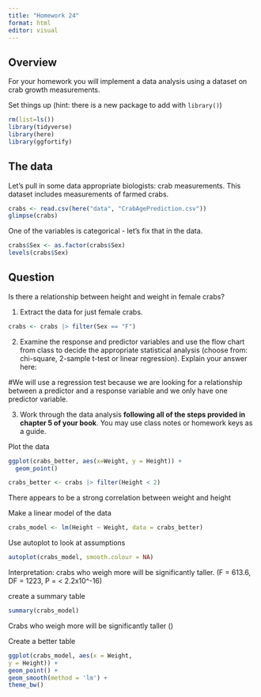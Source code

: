 ```yaml
---
title: "Homework 24"
format: html
editor: visual
---
```


## Overview

For your homework you will implement a data analysis using a dataset on crab growth measurements.

Set things up (hint: there is a new package to add with `library()`)

```r
rm(list=ls())
library(tidyverse)
library(here)
library(ggfortify)
```

## The data

Let's pull in some data appropriate biologists: crab measurements. This dataset includes measurements of farmed crabs.

```r
crabs <- read.csv(here("data", "CrabAgePrediction.csv"))
glimpse(crabs)
```

One of the variables is categorical - let's fix that in the data.

```r
crabs$Sex <- as.factor(crabs$Sex)
levels(crabs$Sex)
```

## Question

Is there a relationship between height and weight in female crabs?

1.  Extract the data for just female crabs.

```r
crabs <- crabs |> filter(Sex == "F")
```

2.  Examine the response and predictor variables and use the flow chart from class to decide the appropriate statistical analysis (choose from: chi-square, 2-sample t-test or linear regression). Explain your answer here:

#We will use a regression test because we are looking for a relationship between a predictor and a response variable and we only have one predictor variable.

3.  Work through the data analysis **following all of the steps provided in chapter 5 of your book**. You may use class notes or homework keys as a guide.

Plot the data

```r
ggplot(crabs_better, aes(x=Weight, y = Height)) +
  geom_point()

crabs_better <- crabs |> filter(Height < 2)
```

There appears to be a strong correlation between weight and height

Make a linear model of the data

```r
crabs_model <- lm(Height ~ Weight, data = crabs_better)
```

Use autoplot to look at assumptions

```r
autoplot(crabs_model, smooth.colour = NA)
```

Interpretation: crabs who weigh more will be significantly taller. (F = 613.6, DF = 1223, P = \< 2.2x10\^-16)

create a summary table

```r
summary(crabs_model)
```

Crabs who weigh more will be significantly taller ()

Create a better table

```r
ggplot(crabs_model, aes(x = Weight,
y = Height)) +
geom_point() +
geom_smooth(method = 'lm') +
theme_bw()
```

## 
